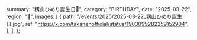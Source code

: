   summary: "籾山ひめり誕生日💙",
  category: "BIRTHDAY",
  date: "2025-03-22",
  region: "🎂",
  images: [
    {
      path: "/events/2025/2025-03-22_籾山ひめり誕生日.jpg",
      ref: "https://x.com/takanenofficial/status/1903099282259152904",
    },
  ],
};
